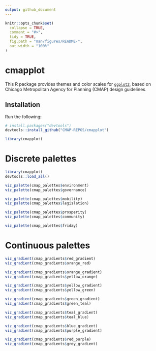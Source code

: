 ```yaml
---
output: github_document
---
```


<!-- README.md is generated from README.Rmd. Please edit that file -->

```r
knitr::opts_chunk$set(
  collapse = TRUE,
  comment = "#>",
  tidy = TRUE,
  fig.path = "man/figures/README-",
  out.width = "100%"
)
```
# cmapplot

This R package provides themes and color scales for [`ggplot2`](https://github.com/tidyverse/ggplot2), based on Chicago Metropolitan Agency for Planning (CMAP) design guidelines.

## Installation

Run the following:

```r
# install.packages("devtools")
devtools::install_github("CMAP-REPOS/cmapplot")
```

```r
library(cmapplot)
```


# Discrete palettes

```r
library(cmapplot)
devtools::load_all()
```

```r
viz_palette(cmap_palettes$environment)
viz_palette(cmap_palettes$governance)
```

```r
viz_palette(cmap_palettes$mobility)
viz_palette(cmap_palettes$legislation)
```

```r
viz_palette(cmap_palettes$prosperity)
viz_palette(cmap_palettes$community)
```

```r
viz_palette(cmap_palettes$friday)
```


# Continuous palettes

```r
viz_gradient(cmap_gradients$red_gradient)
viz_gradient(cmap_gradients$orange_red)
```

```r
viz_gradient(cmap_gradients$orange_gradient)
viz_gradient(cmap_gradients$yellow_orange)
```

```r
viz_gradient(cmap_gradients$yellow_gradient)
viz_gradient(cmap_gradients$yellow_green)
```

```r
viz_gradient(cmap_gradients$green_gradient)
viz_gradient(cmap_gradients$green_teal)
```

```r
viz_gradient(cmap_gradients$teal_gradient)
viz_gradient(cmap_gradients$teal_blue)
```

```r
viz_gradient(cmap_gradients$blue_gradient)
viz_gradient(cmap_gradients$purple_gradient)
```

```r
viz_gradient(cmap_gradients$red_purple)
viz_gradient(cmap_gradients$grey_gradient)
```
